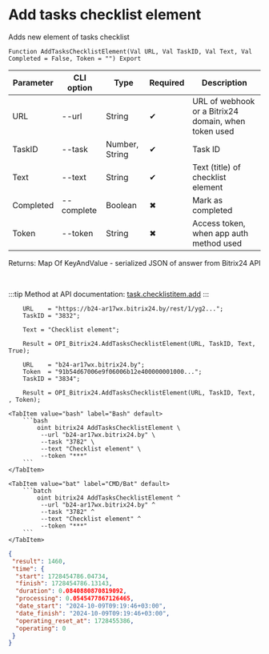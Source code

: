 ﻿---
sidebar_position: 1
---


# Add tasks checklist element
 Adds new element of tasks checklist



`Function AddTasksChecklistElement(Val URL, Val TaskID, Val Text, Val Completed = False, Token = "") Export`

  | Parameter | CLI option | Type | Required | Description |
  |-|-|-|-|-|
  | URL | --url | String | &#x2714; | URL of webhook or a Bitrix24 domain, when token used |
  | TaskID | --task | Number, String | &#x2714; | Task ID |
  | Text | --text | String | &#x2714; | Text (title) of checklist element |
  | Completed | --complete | Boolean | &#x2716; | Mark as completed |
  | Token | --token | String | &#x2716; | Access token, when app auth method used |

  
  Returns:  Map Of KeyAndValue - serialized JSON of answer from Bitrix24 API

<br/>

:::tip
Method at API documentation: [task.checklistitem.add](https://dev.1c-bitrix.ru/rest_help/tasks/task/checklistitem/add.php)
:::
<br/>


```bsl title="1C:Enterprise/OneScript code example"
    URL    = "https://b24-ar17wx.bitrix24.by/rest/1/yg2...";
    TaskID = "3832";

    Text = "Checklist element";

    Result = OPI_Bitrix24.AddTasksChecklistElement(URL, TaskID, Text, True);

    URL    = "b24-ar17wx.bitrix24.by";
    Token  = "91b54d67006e9f06006b12e400000001000...";
    TaskID = "3834";

    Result = OPI_Bitrix24.AddTasksChecklistElement(URL, TaskID, Text, , Token);
```
 

 <Tabs>
  
    <TabItem value="bash" label="Bash" default>
        ```bash
            oint bitrix24 AddTasksChecklistElement \
             --url "b24-ar17wx.bitrix24.by" \
             --task "3782" \
             --text "Checklist element" \
             --token "***"
        ```
    </TabItem>
  
    <TabItem value="bat" label="CMD/Bat" default>
        ```batch
            oint bitrix24 AddTasksChecklistElement ^
             --url "b24-ar17wx.bitrix24.by" ^
             --task "3782" ^
             --text "Checklist element" ^
             --token "***"
        ```
    </TabItem>
</Tabs>


```json title="Result"
{
 "result": 1460,
 "time": {
  "start": 1728454786.04734,
  "finish": 1728454786.13143,
  "duration": 0.0840880870819092,
  "processing": 0.0545477867126465,
  "date_start": "2024-10-09T09:19:46+03:00",
  "date_finish": "2024-10-09T09:19:46+03:00",
  "operating_reset_at": 1728455386,
  "operating": 0
 }
}
```
